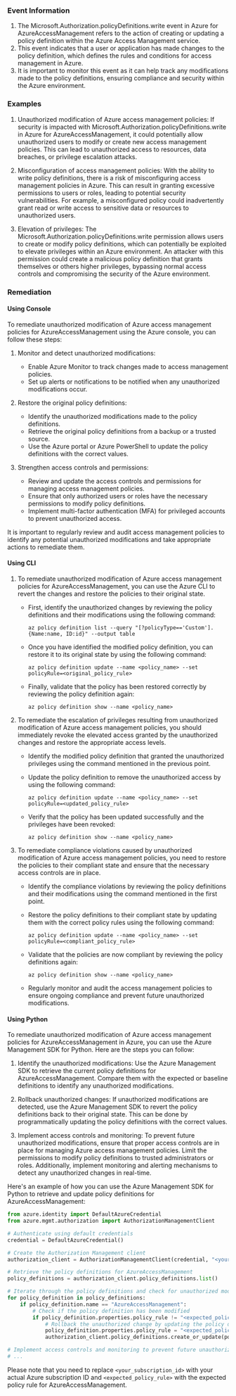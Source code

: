 
### Event Information

1. The Microsoft.Authorization.policyDefinitions.write event in Azure for AzureAccessManagement refers to the action of creating or updating a policy definition within the Azure Access Management service.
2. This event indicates that a user or application has made changes to the policy definition, which defines the rules and conditions for access management in Azure.
3. It is important to monitor this event as it can help track any modifications made to the policy definitions, ensuring compliance and security within the Azure environment.


### Examples

1. Unauthorized modification of Azure access management policies: If security is impacted with Microsoft.Authorization.policyDefinitions.write in Azure for AzureAccessManagement, it could potentially allow unauthorized users to modify or create new access management policies. This can lead to unauthorized access to resources, data breaches, or privilege escalation attacks.

2. Misconfiguration of access management policies: With the ability to write policy definitions, there is a risk of misconfiguring access management policies in Azure. This can result in granting excessive permissions to users or roles, leading to potential security vulnerabilities. For example, a misconfigured policy could inadvertently grant read or write access to sensitive data or resources to unauthorized users.

3. Elevation of privileges: The Microsoft.Authorization.policyDefinitions.write permission allows users to create or modify policy definitions, which can potentially be exploited to elevate privileges within an Azure environment. An attacker with this permission could create a malicious policy definition that grants themselves or others higher privileges, bypassing normal access controls and compromising the security of the Azure environment.

### Remediation

#### Using Console

To remediate unauthorized modification of Azure access management policies for AzureAccessManagement using the Azure console, you can follow these steps:

1. Monitor and detect unauthorized modifications:
   - Enable Azure Monitor to track changes made to access management policies.
   - Set up alerts or notifications to be notified when any unauthorized modifications occur.

2. Restore the original policy definitions:
   - Identify the unauthorized modifications made to the policy definitions.
   - Retrieve the original policy definitions from a backup or a trusted source.
   - Use the Azure portal or Azure PowerShell to update the policy definitions with the correct values.

3. Strengthen access controls and permissions:
   - Review and update the access controls and permissions for managing access management policies.
   - Ensure that only authorized users or roles have the necessary permissions to modify policy definitions.
   - Implement multi-factor authentication (MFA) for privileged accounts to prevent unauthorized access.

It is important to regularly review and audit access management policies to identify any potential unauthorized modifications and take appropriate actions to remediate them.

#### Using CLI

1. To remediate unauthorized modification of Azure access management policies for AzureAccessManagement, you can use the Azure CLI to revert the changes and restore the policies to their original state. 

   - First, identify the unauthorized changes by reviewing the policy definitions and their modifications using the following command:
     ```
     az policy definition list --query "[?policyType=='Custom'].{Name:name, ID:id}" --output table
     ```

   - Once you have identified the modified policy definition, you can restore it to its original state by using the following command:
     ```
     az policy definition update --name <policy_name> --set policyRule=<original_policy_rule>
     ```

   - Finally, validate that the policy has been restored correctly by reviewing the policy definition again:
     ```
     az policy definition show --name <policy_name>
     ```

2. To remediate the escalation of privileges resulting from unauthorized modification of Azure access management policies, you should immediately revoke the elevated access granted by the unauthorized changes and restore the appropriate access levels.

   - Identify the modified policy definition that granted the unauthorized privileges using the command mentioned in the previous point.

   - Update the policy definition to remove the unauthorized access by using the following command:
     ```
     az policy definition update --name <policy_name> --set policyRule=<updated_policy_rule>
     ```

   - Verify that the policy has been updated successfully and the privileges have been revoked:
     ```
     az policy definition show --name <policy_name>
     ```

3. To remediate compliance violations caused by unauthorized modification of Azure access management policies, you need to restore the policies to their compliant state and ensure that the necessary access controls are in place.

   - Identify the compliance violations by reviewing the policy definitions and their modifications using the command mentioned in the first point.

   - Restore the policy definitions to their compliant state by updating them with the correct policy rules using the following command:
     ```
     az policy definition update --name <policy_name> --set policyRule=<compliant_policy_rule>
     ```

   - Validate that the policies are now compliant by reviewing the policy definitions again:
     ```
     az policy definition show --name <policy_name>
     ```

   - Regularly monitor and audit the access management policies to ensure ongoing compliance and prevent future unauthorized modifications.

#### Using Python

To remediate unauthorized modification of Azure access management policies for AzureAccessManagement in Azure, you can use the Azure Management SDK for Python. Here are the steps you can follow:

1. Identify the unauthorized modifications: Use the Azure Management SDK to retrieve the current policy definitions for AzureAccessManagement. Compare them with the expected or baseline definitions to identify any unauthorized modifications.

2. Rollback unauthorized changes: If unauthorized modifications are detected, use the Azure Management SDK to revert the policy definitions back to their original state. This can be done by programmatically updating the policy definitions with the correct values.

3. Implement access controls and monitoring: To prevent future unauthorized modifications, ensure that proper access controls are in place for managing Azure access management policies. Limit the permissions to modify policy definitions to trusted administrators or roles. Additionally, implement monitoring and alerting mechanisms to detect any unauthorized changes in real-time.

Here's an example of how you can use the Azure Management SDK for Python to retrieve and update policy definitions for AzureAccessManagement:

```python
from azure.identity import DefaultAzureCredential
from azure.mgmt.authorization import AuthorizationManagementClient

# Authenticate using default credentials
credential = DefaultAzureCredential()

# Create the Authorization Management client
authorization_client = AuthorizationManagementClient(credential, "<your_subscription_id>")

# Retrieve the policy definitions for AzureAccessManagement
policy_definitions = authorization_client.policy_definitions.list()

# Iterate through the policy definitions and check for unauthorized modifications
for policy_definition in policy_definitions:
    if policy_definition.name == "AzureAccessManagement":
        # Check if the policy definition has been modified
        if policy_definition.properties.policy_rule != "<expected_policy_rule>":
            # Rollback the unauthorized change by updating the policy definition
            policy_definition.properties.policy_rule = "<expected_policy_rule>"
            authorization_client.policy_definitions.create_or_update(policy_definition)

# Implement access controls and monitoring to prevent future unauthorized modifications
# ...
```

Please note that you need to replace `<your_subscription_id>` with your actual Azure subscription ID and `<expected_policy_rule>` with the expected policy rule for AzureAccessManagement.

